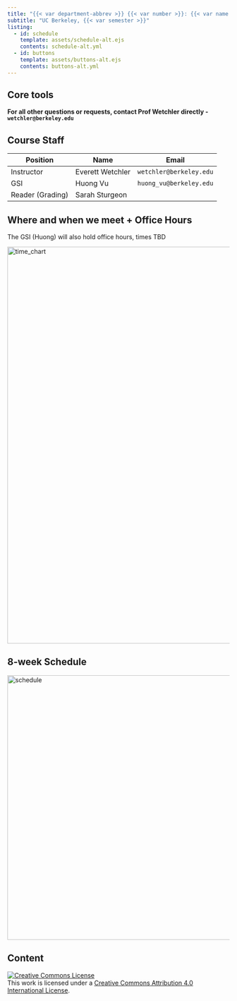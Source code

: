 ```yaml
---
title: "{{< var department-abbrev >}} {{< var number >}}: {{< var name >}}"
subtitle: "UC Berkeley, {{< var semester >}}"
listing:
  - id: schedule
    template: assets/schedule-alt.ejs
    contents: schedule-alt.yml
  - id: buttons
    template: assets/buttons-alt.ejs
    contents: buttons-alt.yml
---
```


## Core tools

::: {#buttons}
:::
<b>For all other questions or requests, contact Prof Wetchler directly - `wetchler@berkeley.edu`</b>

## Course Staff

| Position | Name | Email |
| --- | --- | --- |
| Instructor | Everett Wetchler | `wetchler@berkeley.edu` |
| GSI | Huong Vu | `huong_vu@berkeley.edu` |
| Reader (Grading) | Sarah Sturgeon | |

## Where and when we meet + Office Hours

The GSI (Huong) will also hold office hours, times TBD

<img src="assets/time_chart.png" alt="time_chart" width="900"/>

## 8-week Schedule

<img src="assets/stat_c131a_schedule_summer25.png" alt="schedule" width="600"/>

## Content

::: {#schedule}
:::

<a rel="license" href="http://creativecommons.org/licenses/by/4.0/"><img src="https://i.creativecommons.org/l/by/4.0/88x31.png" alt="Creative Commons License" style="border-width:0"/></a><br />This work is licensed under a <a rel="license" href="http://creativecommons.org/licenses/by/4.0/">Creative Commons Attribution 4.0 International License</a>.
